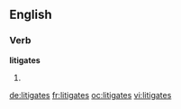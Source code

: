 ==English==

===Verb===
'''litigates'''

# {{en-third-person singular of|litigate}}

[[de:litigates]]
[[fr:litigates]]
[[oc:litigates]]
[[vi:litigates]]